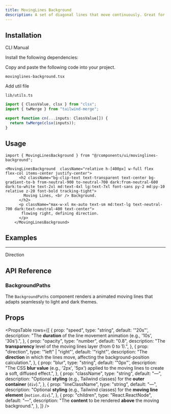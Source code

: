 ```yaml
---
title: MovingLines Background
description: A set of diagonal lines that move continuously. Great for hero backgrounds.
---
```


<ComponentPreview
  name="movinglinesbackground-demo"
  className="p-0"
  description=""
/>

## Installation

<Tabs defaultValue="cli" className="w-full">
  <TabsList>
    <TabsTrigger value="cli">CLI</TabsTrigger>
    <TabsTrigger value="manual">Manual</TabsTrigger>
  </TabsList>
  <TabsContent value="cli">
    <PkgOptions name="movinglines-background" />
  </TabsContent>
  <TabsContent value="manual">
    <Steps>

<Step>Install the following dependencies:</Step>
<DepsOptions name="framer-motion" />

<Step>Copy and paste the following code into your project.</Step>
<p>
  <code>movinglines-background.tsx</code>
</p>
<ComponentSource name="movinglines-background" />

<Step>Add util file</Step>

<p>
  <code>lib/utils.ts</code>
</p>

```jsx
import { ClassValue, clsx } from "clsx";
import { twMerge } from "tailwind-merge";

export function cn(...inputs: ClassValue[]) {
  return twMerge(clsx(inputs));
}
```

</Steps>
  </TabsContent>
</Tabs>

## Usage

```tsx
import { MovingLinesBackground } from "@/components/ui/movinglines-background";
```

```tsx
<MovingLinesBackground  className="relative h-[400px] w-full flex flex-col items-center justify-center">
      <h2 className="bg-clip-text text-transparent text-center bg-gradient-to-b from-neutral-900 to-neutral-700 dark:from-neutral-600 dark:to-white text-2xl md:text-4xl lg:text-7xl font-sans py-2 md:py-10 relative z-20 font-bold tracking-tight">
        Moving Lines, <br /> Background.
      </h2>
      <p className="max-w-xl mx-auto text-sm md:text-lg text-neutral-700 dark:text-neutral-400 text-center">
       flowing right, defining direction.
      </p>
    </MovingLinesBackground>
```
## Examples

---

<Step>Direction</Step>

<ComponentPreview
  name="movinglinesbackgroundleft-demo"
  className="p-0"
  description=""
/>


## API Reference

### BackgroundPaths

The `BackgroundPaths` component renders a animated moving lines that adapts seamlessly to light and dark themes.

## Props

<PropsTable
  rows={[
    {
      prop: "speed",
      type: "string",
      default: '"20s"',
      description:
        "The **duration** of the line movement animation (e.g., '10s', '30s').",
    },
    {
      prop: "opacity",
      type: "number",
      default: "0.8",
      description:
        "The **transparency** level of the moving lines layer (from 0 to 1).",
    },
    {
      prop: "direction",
      type: '"left" | "right"',
      default: '"right"',
      description:
        "The **direction** in which the lines move, affecting the background-position calculation.",
    },
    {
      prop: "blur",
      type: "string",
      default: '"0px"',
      description:
        "The CSS **blur value** (e.g., '2px', '5px') applied to the moving lines to create a soft, diffused effect.",
    },
    {
      prop: "className",
      type: "string",
      default: "—",
      description:
        "Optional **styling** (e.g., Tailwind classes) for the **outer container** (`div`).",
    },
    {
      prop: "lineClassName",
      type: "string",
      default: "—",
      description:
        "Optional **styling** (e.g., Tailwind classes) for the **moving line element** (`motion.div`).",
    },
    {
      prop: "children",
      type: "React.ReactNode",
      default: "—",
      description:
        "The **content** to be rendered **above** the moving background.",
    },
  ]}
/>

